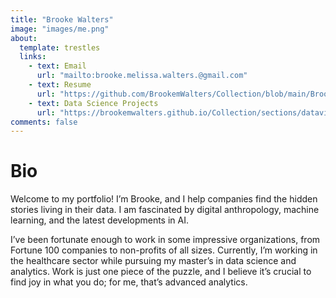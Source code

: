 ---
title: "Brooke Walters"
image: "images/me.png"
about:
  template: trestles
  links:
    - text: Email
      url: "mailto:brooke.melissa.walters.@gmail.com"
    - text: Resume
      url: "https://github.com/BrookemWalters/Collection/blob/main/BrookeWalters_DataScientist.pdf"
    - text: Data Science Projects
      url: "https://brookemwalters.github.io/Collection/sections/dataviz/viz_placeholder.html"
comments: false
---

# Bio

Welcome to my portfolio! I'm Brooke, and I help companies find the hidden stories living in their data. I am fascinated by digital anthropology, machine learning, and the latest developments in AI.

I've been fortunate enough to work in some impressive organizations, from Fortune 100 companies to non-profits of all sizes. Currently, I'm working in the healthcare sector while pursuing my master's in data science and analytics. Work is just one piece of the puzzle, and I believe it's crucial to find joy in what you do; for me, that's advanced analytics.
